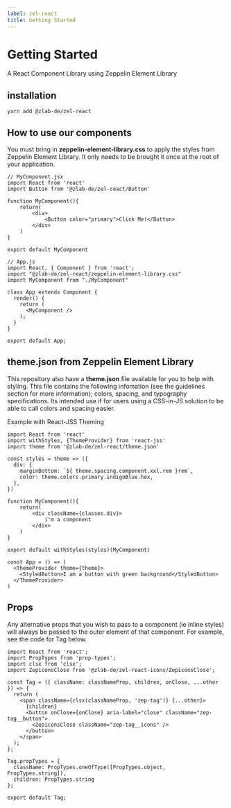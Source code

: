```yaml
---
label: zel-react
title: Getting Started
---
```



# Getting Started

A React Component Library using Zeppelin Element Library

<DownloadContainer>
  <DownloadFile
    title="NPM: @zlab-de/zel-react"
    href="https://www.npmjs.com/package/@zlab-de/zel-react"
    download=""
    variant="npm"
    ariaLabel="npm"
  />

</DownloadContainer>

## installation

```
yarn add @zlab-de/zel-react
```

## How to use our components

You must bring in **zeppelin-element-library.css** to apply the styles from Zeppelin Element Library. It only needs to be brought it once at the root of your application.

```
// MyComponent.jsx
import React from 'react'
import Button from '@zlab-de/zel-react/Button'

function MyComponent(){
    return(
        <div>
            <Button color="primary">Click Me!</Button>
        </div>
    )
}

export default MyComponent

// App.js
import React, { Component } from 'react';
import "@zlab-de/zel-react/zeppelin-element-library.css"
import MyComponent from "./MyComponent"

class App extends Component {
  render() {
    return (
      <MyComponent />
    );
  }
}

export default App;
```

## theme.json from Zeppelin Element Library

This repository also have a **theme.json** file available for you to help with styling. This file contains the following infomation (see the guidelines section for more information); colors, spacing, and typography specifications. Its intended use if for users using a CSS-in-JS solution to be able to call colors and spacing easier.

Example with React-JSS Theming

```
import React from 'react'
import withStyles, {ThemeProvider} from 'react-jss'
import theme from '@zlab-de/zel-react/theme.json'

const styles = theme => ({
  div: {
    marginBottom: `${ theme.spacing.component.xxl.rem }rem`,
    color: theme.colors.primary.indigoBlue.hex,
  },
})

function MyComponent(){
    return(
        <div className={classes.div}>
            i'm a component
        </div>
    )
}

export default withStyles(styles)(MyComponent)

const App = () => (
  <ThemeProvider theme={theme}>
    <StyledButton>I am a button with green background</StyledButton>
  </ThemeProvider>
)
```

## Props

Any alternative props that you wish to pass to a component (ie inline styles) will always be passed to the outer element of that component. For example, see the code for Tag below.

```
import React from 'react';
import PropTypes from 'prop-types';
import clsx from 'clsx';
import ZepiconsClose from '@zlab-de/zel-react-icons/ZepiconsClose';

const Tag = ({ className: classNameProp, children, onClose, ...other }) => {
  return (
    <span className={clsx(classNameProp, 'zep-tag')} {...other}>
      {children}
      <button onClose={onClose} aria-label="close" className="zep-tag__button">
        <ZepiconsClose className="zep-tag__icons" />
      </button>
    </span>
  );
};

Tag.propTypes = {
  className: PropTypes.oneOfType([PropTypes.object, PropTypes.string]),
  children: PropTypes.string
};

export default Tag;
```

